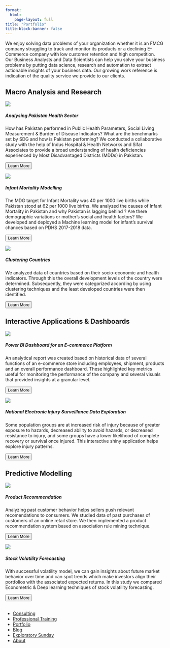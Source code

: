 ```yaml
---
format:
  html:
    page-layout: full
title: "Portfolio"
title-block-banner: false
---
```


<p>We enjoy solving data problems of your organization whether it is an FMCG company struggling to track and monitor its products or a declining E-Commerce company with low customer retention and high competition.\
Our Business Analysts and Data Scientists can help you solve your business problems by putting data science, research and automation to extract actionable insights of your business data. Our growing work reference is indication of the quality service we provide to our clients.</p>

::: portfolioheading
<h2>Macro Analysis and Research</h2>
:::

::: grid
::: {.portfolio .g-col-4}
::: card
<img src="images/portfolio/1.png" class="card-img-top"/>

::: card-body
<h5 class="card-title">

Analysing Pakistan Health Sector

</h5>

<p class="card-text">

How has Pakistan performed in Public Health Parameters, Social Living Measurement & Burden of Disease Indicators? What are the benchmarks set by SDG and how is Pakistan performing? We conducted a collaborative study with the help of Indus Hospital & Health Networks and Sifat Associates to provide a broad understanding of health deficiencies experienced by Most Disadvantaged Districts (MDDs) in Pakistan.

</p>
:::

::: card-footer
<a href="portfolio_presentation.qmd#health"> <button class="btn btn-outline-primary btn-sm">Learn More</button></a>
:::
:::
:::

::: {.portfolio .g-col-4}
::: card
<img src="images/portfolio/5.png" class="card-img-top"/>

::: card-body
<h5 class="card-title">

Infant Mortality Modelling

</h5>

<p class="card-text">

The MDG target for Infant Mortality was 40 per 1000 live births while Pakistan stood at 62 per 1000 live births. We analyzed the causes of Infant Mortality in Pakistan and why Pakistan is lagging behind ? Are there demographic variations or mother's social and health factors? We developed and deployed a Machine learning model for infant's survival chances based on PDHS 2017-2018 data.

</p>
:::

::: card-footer
<a href="portfolio_presentation.qmd#infant"> <button class="btn btn-outline-primary btn-sm">Learn More</button></a>
:::
:::
:::

::: {.portfolio .g-col-4}
::: card
<img src="images/portfolio/4.png" class="card-img-top"/>

::: card-body
<h5 class="card-title">

Clustering Countries

</h5>

<p class="card-text">

We analyzed data of countries based on their socio-economic and health indicators. Through this the overall development levels of the country were determined. Subsequently, they were categorized according by using clustering techniques and the least developed countries were then identified.

</p>
:::

::: card-footer
<a href="portfolio_presentation.qmd#clustering"> <button class="btn btn-outline-primary btn-sm">Learn More</button></a>
:::
:::
:::
:::

::: portfolioheading
<h2>Interactive Applications & Dashboards</h2>
:::

::: grid
::: {.portfolio .g-col-4}
::: card
<img src="images/portfolio/2.png" class="card-img-top"/>

::: card-body
<h5 class="card-title">

Power BI Dashboard for an E-commerce Platform

</h5>

<p class="card-text">

An analytical report was created based on historical data of several functions of an e-commerce store including employees, shipment, products and an overall performance dashboard. These highlighted key metrics useful for monitoring the performance of the company and several visuals that provided insights at a granular level.

</p>
:::

::: card-footer
<a href="portfolio_presentation.qmd#dashboard"> <button class="btn btn-outline-primary btn-sm">Learn More</button></a>
:::
:::
:::

::: {.portfolio .g-col-4}
::: card
<img src="images/portfolio/7.png" class="card-img-top"/>

::: card-body
<h5 class="card-title">

National Electronic Injury Surveillance Data Exploration

</h5>

<p class="card-text">

Some population groups are at increased risk of injury because of greater exposure to hazards, decreased ability to avoid hazards, or decreased resistance to injury, and some groups have a lower likelihood of complete recovery or survival once injured. This interactive shiny application helps explore injury patterns.

</p>
:::

::: card-footer
<a href="portfolio_presentation.qmd#neiss"> <button class="btn btn-outline-primary btn-sm">Learn More</button></a>
:::
:::
:::
:::

::: portfolioheading
<h2>Predictive Modelling</h2>
:::

::: grid
::: {.portfolio .g-col-4}
::: card
<img src="images/portfolio/6.png" class="card-img-top"/>

::: card-body
<h5 class="card-title">

Product Recommendation

</h5>

<p class="card-text">

Analyzing past customer behavior helps sellers push relevant recomendations to consumers. We studied data of past purchases of customers of an online retail store. We then implemented a product recommendation system based on association rule mining technique.

</p>
:::

::: card-footer
<a href="portfolio_presentation.qmd#recommendation"> <button class="btn btn-outline-primary btn-sm">Learn More</button></a>
:::
:::
:::

::: {.portfolio .g-col-4}
::: card
<img src="images/portfolio/3.png" class="card-img-top"/>

::: card-body
<h5 class="card-title">

Stock Volatility Forecasting

</h5>

<p class="card-text">

With successful volatility model, we can gain insights about future market behavior over time and can spot trends which make investors align their portfolios with the associated expected returns. In this study we compared Econometric & Deep learning techniques of stock volatility forecasting.

</p>
:::

::: card-footer
<a href="portfolio_presentation.qmd#stock"> <button class="btn btn-outline-primary btn-sm">Learn More</button></a>
:::
:::
:::
:::

::: {.footer}

<h2>  </h2>

::: {.social}
<a href="https://www.facebook.com/profile.php?id=100088076201356"><i class="bi bi-facebook"></i></a>
<a href="https://twitter.com/StatDevs "><i class="bi bi-twitter"></i></a>
<a href="https://www.linkedin.com/company/stat-devs"><i class="bi bi-linkedin"></i></a>
<a href="https://github.com/Stat-Devs"><i class="bi bi-github"></i></a>
:::

<ul class="links">
  <li>
    <a href="consulting.qmd">Consulting</a>
  </li>
   <li>
    <a href="training.qmd">Professional Training</a>
  </li>
   <li>
    <a href="portfolio.qmd">Portfolio</a>
  </li>
   <li>
    <a href="blog.qmd">Blog</a>
  </li>
   <li>
    <a href="exploratory-sunday.qmd">Exploratory Sunday</a>
  </li>
   <li>
    <a href="about.qmd">About</a>
  </li>
</ul>

:::

